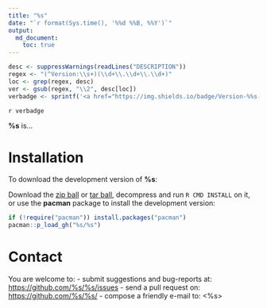```yaml
---
title: "%s"
date: "`r format(Sys.time(), '%%d %%B, %%Y')`"
output:
  md_document:
    toc: true      
---
```


```r
desc <- suppressWarnings(readLines("DESCRIPTION"))
regex <- "(^Version:\\s+)(\\d+\\.\\d+\\.\\d+)"
loc <- grep(regex, desc)
ver <- gsub(regex, "\\2", desc[loc])
verbadge <- sprintf('<a href="https://img.shields.io/badge/Version-%%s-orange.svg"><img src="https://img.shields.io/badge/Version-%%s-orange.svg" alt="Version"/></a></p>', ver, ver)
````

`r verbadge`

**%s** is...

# Installation

To download the development version of **%s**:

Download the [zip ball](https://github.com/%s/%s/zipball/master) or [tar ball](https://github.com/%s/%s/tarball/master), decompress and run `R CMD INSTALL` on it, or use the **pacman** package to install the development version:

```r
if (!require("pacman")) install.packages("pacman")
pacman::p_load_gh("%s/%s")
```

# Contact

You are welcome to:
- submit suggestions and bug-reports at: <https://github.com/%s/%s/issues>
- send a pull request on: <https://github.com/%s/%s/>
- compose a friendly e-mail to: <%s>
